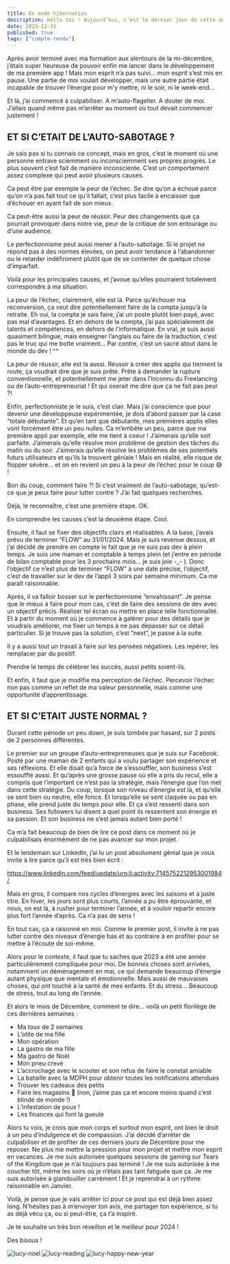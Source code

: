 ```yaml
---
title: En mode hibernation
description: Hello toi ! Aujourd’hui, c’est le dernier jour de cette année 2023 et c’est aussi le dernier Dimanche, le jour du compte-rendu !
date: 2023-12-31
published: true
tags: ["compte-rendu"]
---
```


Après avoir terminé avec ma formation aux alentours de la mi-décembre, j’étais super heureuse de pouvoir enfin me lancer dans le développement de ma première app ! Mais mon esprit n’a pas suivi… mon esprit s’est mis en pause. Une partie de moi voulait développer, mais une autre partie était incapable de trouver l’énergie pour m’y mettre, ni le soir, ni le week-end…

Et là, j’ai commencé à culpabiliser. A m’auto-flageller. A douter de moi. J’allais quand même pas m’arrêter au moment où tout devait commencer justement !

## ET SI C’ETAIT DE L’AUTO-SABOTAGE ?

Je sais pas si tu connais ce concept, mais en gros, c’est le moment où une personne entrave sciemment ou inconsciemment ses propres progrès. Le plus souvent c’est fait de manière inconsciente. C’est un comportement assez complexe qui peut avoir plusieurs causes.

Ca peut être par exemple la peur de l’échec. Se dire qu’on a échoué parce qu’on n’a pas fait tout ce qu’il fallait, c’est plus facile à encaisser que d’échouer en ayant fait de son mieux.

Ca peut-être aussi la peur de réussir. Peur des changements que ça pourrait provoquer dans notre vie, peur de la critique de son entourage ou d’une audience.

Le perfectionnisme peut aussi mener à l’auto-sabotage. Si le projet ne répond pas à des normes élevées, on peut avoir tendance à l’abandonner ou le retarder indéfiniment plutôt que de se contenter de quelque chose d’imparfait.

Voilà pour les principales causes, et j’avoue qu’elles pourraient totalement correspondre à ma situation.

La peur de l’échec, clairement, elle est là. Parce qu’échouer ma reconversion, ça veut dire potentiellement faire de la compta jusqu’à la retraite. Eh oui, la compta je sais faire, j’ai un poste plutôt bien payé, avec pas mal d’avantages. Et en dehors de la compta, j’ai pas spécialement de talents et compétences, en dehors de l’informatique. En vrai, je suis aussi quasiment bilingue, mais enseigner l’anglais ou faire de la traduction, c’est pas le truc qui me botte vraiment… Par contre, c’est un sacré atout dans le monde du dev ! ^^

La peur de réussir, elle est là aussi. Réussir à créer des applis qui tiennent la route, ça voudrait dire que je suis prête. Prête à demander la rupture conventionnelle, et potentiellement me jeter dans l’inconnu du Freelancing ou de l’auto-entrepreneuriat ! Et qui oserait me dire que ça ne fait pas peur ?!

Enfin, perfectionniste je le suis, c’est clair. Mais j’ai conscience que pour devenir une développeuse expérimentée, je dois d’abord passer par la case “totale débutante”. Et qu’en tant que débutante, mes premières applis elles vont forcément être un peu nulles. Ca m’embête un peu, parce que ma première appli par exemple, elle me tient à coeur ! J’aimerais qu’elle soit parfaite. J’aimerais qu’elle résolve mon problème de gestion des tâches du matin ou du soir. J’aimerais qu’elle résolve les problèmes de ses potentiels futurs utilisateurs et qu’ils la trouvent géniale ! Mais en réalité, elle risque de flopper sévère… et on en revient un peu à la peur de l’échec pour le coup 😅 !

Bon du coup, comment faire ?! Si c’est vraiment de l’auto-sabotage, qu’est-ce que je peux faire pour lutter contre ? J’ai fait quelques recherches.

Déjà, le reconnaître, c’est une première étape. OK.

En comprendre les causes c’est la deuxième étape. Cool.

Ensuite, il faut se fixer des objectifs clairs et réalisables. A la base, j’avais prévu de terminer “FLOW” au 31/01/2024. Mais je suis revenue dessus, et j’ai décidé de prendre en compte le fait que je ne suis pas dev à plein temps. Je suis une maman et comptable à temps plein (et j’entre en période de bilan comptable pour les 3 prochains mois… je suis joie -\_- ). Donc l’objectif ce n’est plus de terminer “FLOW” à une date précise, l’objectif, c’est de travailler sur le dev de l’appli 3 soirs par semaine minimum. Ca me paraît raisonnable.

Après, il va falloir bosser sur le perfectionnisme “envahissant”. Je pense que le mieux à faire pour mon cas, c’est de faire des sessions de dev avec un objectif précis. Réaliser tel écran ou mettre en place telle fonctionnalité. Et à partir du moment où je commence à galérer pour des détails que je voudrais améliorer, me fixer un temps à ne pas dépasser sur ce détail particulier. Si je trouve pas la solution, c’est ”next”, je passe à la suite.

Il y a aussi tout un travail à faire sur les pensées négatives. Les repérer, les remplacer par du positif.

Prendre le temps de célébrer les succès, aussi petits soient-ils.

Et enfin, il faut que je modifie ma perception de l’échec. Percevoir l’échec non pas comme un reflet de ma valeur personnelle, mais comme une opportunité d’apprentissage.

## ET SI C’ETAIT JUSTE NORMAL ?

Durant cette période un peu down, je suis tombée par hasard, sur 2 posts de 2 personnes différentes.

Le premier sur un groupe d’auto-entrepreneuses que je suis sur Facebook. Posté par une maman de 2 enfants qui a voulu partager son expérience et ses réflexions. Et elle disait qu’a force de s’essouffler, son business s’est essoufflé aussi. Et qu’après une grosse pause où elle a pris du recul, elle a compris que l’important ce n’est pas la stratégie, mais l’énergie que l’on met dans cette stratégie. Du coup, lorsque son niveau d’énergie est là, et qu’elle se sent bien ou neutre, elle fonce. Et lorsqu’elle se sent claquée ou pas en phase, elle prend juste du temps pour elle. Et ça s’est ressenti dans son business. Ses followers lui disent à quel point ils ressentent son énergie et sa passion. Et son business ne s’est jamais autant bien porté !

Ca m’a fait beaucoup de bien de lire ce post dans ce moment où je culpabilisais énormément de ne pas avancer sur mon projet.

Et le lendemain sur LinkedIn, j’ai lu un post absolument génial que je vous invite à lire parce qu’il est très bien écrit :

https://www.linkedin.com/feed/update/urn:li:activity:7145752212953001984/

Mais en gros, il compare nos cycles d’énergies avec les saisons et à juste titre. En hiver, les jours sont plus courts, l’année a pu être éprouvante, et nous, on est là, à rusher pour terminer l’année, et à vouloir repartir encore plus fort l’année d’après. Ca n’a pas de sens !

En tout cas, ça a raisonné en moi. Comme le premier post, il invite à ne pas lutter contre des niveaux d’énergie bas et au contraire à en profiter pour se mettre à l’écoute de soi-même.

Alors pour le contexte, il faut que tu saches que 2023 a été une année particulièrement compliquée pour moi. De bonnes choses sont arrivées, notamment un déménagement en mai, ce qui demande beaucoup d’énergie autant physique que mentale et émotionnelle. Mais aussi de mauvaises choses, qui ont touché à la santé de mes enfants. Et du stress… Beaucoup de stress, tout au long de l’année.

Et alors le mois de Décembre, comment te dire… voilà un petit florilège de ces dernières semaines :

- Ma toux de 2 semaines
- L’otite de ma fille
- Mon opération
- La gastro de ma fille
- Ma gastro de Noël
- Mon pneu crevé
- L’accrochage avec le scooter et son refus de faire le constat amiable
- La bataille avec la MDPH pour obtenir toutes les notifications attendues
- Trouver les cadeaux des petits
- Faire les magasins 🤮 (non, j’aime pas ça et encore moins quand c’est blindé de monde !)
- L’infestation de poux !
- Les finances qui font la gueule

Alors tu vois, je crois que mon corps et surtout mon esprit, ont bien le droit à un peu d’indulgence et de compassion. J’ai décidé d’arrêter de culpabiliser et de profiter de ces derniers jours de Décembre pour me reposer. Ne plus me mettre la pression pour mon projet et mettre mon esprit en vacances. Je me suis autorisée quelques sessions de gaming sur Tears of the Kingdom que je n’ai toujours pas terminé ! Je me suis autorisée à me coucher tôt, même les soirs où je n’étais pas tant fatiguée que ça. Je me suis autorisée à glandouiller carrément ! Et je reprendrai à un rythme raisonnable en Janvier.

Voilà, je pense que je vais arrêter ici pour ce post qui est déjà bien assez long. N’hésites pas à m’envoyer ton avis, me partager ton expérience, si tu as déjà vécu ça, ou si peut-être, ça t’a inspiré.

Je te souhaite un très bon réveillon et le meilleur pour 2024 !

Des bisous !

![lucy-noel](../img/lucy-noel.png)
![lucy-reading](../img/lucy-reading.png)
![lucy-happy-new-year](../img/lucy-happy-new-year.png)
